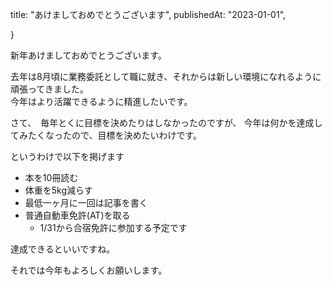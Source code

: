   title: "あけましておめでとうございます",
  publishedAt: "2023-01-01",

}

新年あけましておめでとうございます。

去年は8月頃に業務委託として職に就き、それからは新しい環境になれるように頑張ってきました。  
今年はより活躍できるように精進したいです。

さて、　毎年とくに目標を決めたりはしなかったのですが、
今年は何かを達成してみたくなったので、目標を決めたいわけです。

というわけで以下を掲げます

- 本を10冊読む
- 体重を5kg減らす
- 最低一ヶ月に一回は記事を書く
- 普通自動車免許(AT)を取る
  - 1/31から合宿免許に参加する予定です

達成できるといいですね。

それでは今年もよろしくお願いします。

